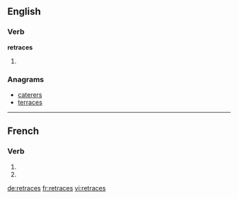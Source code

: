 {{also|retracés}}
==English==

===Verb===
'''retraces'''

# {{en-third-person singular of|retrace}}

===Anagrams===
* [[caterers#English|caterers]]
* [[terraces#English|terraces]]

----

==French==

===Verb===
{{fr-verb-form}}

# {{conjugation of|retracer||2|s|pres|ind|lang=fr}}
# {{conjugation of|retracer||2|s|pres|sub|lang=fr}}


[[de:retraces]]
[[fr:retraces]]
[[vi:retraces]]